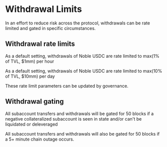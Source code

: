 # Withdrawal Limits

In an effort to reduce risk across the protocol, withdrawals can be rate limited and gated in specific circumstances.​

## Withdrawal rate limits

As a default setting, withdrawals of Noble USDC are rate limited to max(1% of TVL, $1mm) per hour

As a default setting, withdrawals of Noble USDC are rate limited to max(10% of TVL, $10mm) per day

These rate limit parameters can be updated by governance.

## Withdrawal gating

All subaccount transfers and withdrawals will be gated for 50 blocks if a negative collateralized subaccount is seen in state and/or can't be liquidated or deleveraged

All subaccount transfers and withdrawals will also be gated for 50 blocks if a 5+ minute chain outage occurs.
